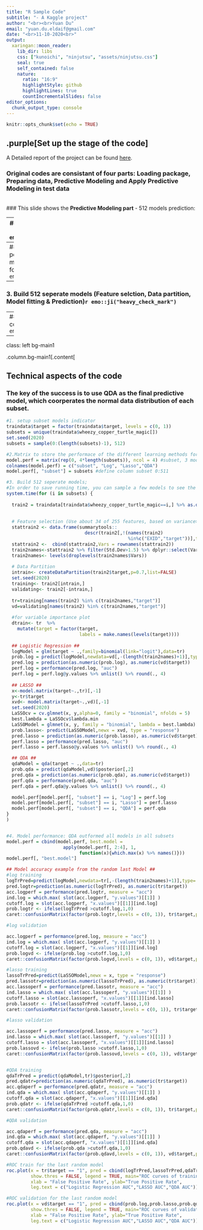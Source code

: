 ```yaml
---
title: "R Sample Code"
subtitle: "- A Kaggle project"
author: "<br><br>Yuan Du"
email: "yuan.du.eldaif@gmail.com"
date: "<br>11-10-2020<br>"
output:
  xaringan::moon_reader:
    lib_dir: libs
    css: ["kunoichi", "ninjutsu", "assets/ninjutsu.css"]
    seal: true 
    self_contained: false
    nature:
      ratio: "16:9"
      highlightStyle: github
      highlightLines: true
      countIncrementalSlides: false
editor_options: 
  chunk_output_type: console
---
```


```r
knitr::opts_chunk$set(echo = TRUE)
```

## .purple[Set up the stage of the code]
A Detailed report of the project can be found [here](https://yuan-du.com/files/ExamReport.pdf).

### Original codes are consistant of four parts: **Loading  package, Preparing data, Predictive Modeling and Apply Predictive Modeling in test data**
<br>
### This slide shows the **Predictive Modeling part** - 512 models prediction:

--
### 1. Setup subset models indicator `r emo::ji("heavy_check_mark")`

--
### 2. Matrix to store the performance of the different machine learning methods for each subset `r emo::ji("heavy_check_mark")`

--
### 3. Build 512 seperate models (Feature selction, Data partition, Model fitting & Prediction)`r emo::ji("heavy_check_mark")`

--
### 4. Model performance comparison `r emo::ji("heavy_check_mark")`

---
class: left bg-main1

.column.bg-main1[.content[

## Technical aspects of the code

### The key of the success is to use QDA as the final predictive model, which coorperates the normal data distribution of each subset.

```r
#1. setup subset models indicator
traindata$target = factor(traindata$target, levels = c(0, 1)) 
subsets = unique(traindata$wheezy_copper_turtle_magic[])
set.seed(2020)
subsets = sample(0:(length(subsets)-1), 512)

#2.Matrix to store the performace of the different learning methods for each subset
model.perf = matrix(rep(0, 4*length(subsets)), ncol = 4) #subset, 3 models
colnames(model.perf) = c("subset", "Log", "Lasso","QDA")
model.perf[, "subset"] = subsets #define column subset 0:511

#3. Build 512 seperate models; 
#In order to save running time, you can sample a few models to see the performance. 
system.time(for (i in subsets) {
  
  train2 = traindata[traindata$wheezy_copper_turtle_magic==i,] %>% as.data.frame(.)
 
  
  # Feature selection (Use about 34 of 255 features, based on variance>1.5)
  stattrain2 <- data.frame(summarytools::
                             descr(train2[,!(names(train2)
                                             %in%c("EXID","target"))],transpose = TRUE)) 
  stattrain2 <-  cbind(stattrain2,Vars = rownames(stattrain2))
  train2names<-stattrain2 %>% filter(Std.Dev>1.5) %>% dplyr::select(Vars)
  train2names<- levels(droplevels(train2names$Vars))
  
  # Data Partition
  intrain<- createDataPartition(train2$target,p=0.7,list=FALSE)
  set.seed(2020)
  training<- train2[intrain,]
  validating<- train2[-intrain,]
  
  tr=training[names(train2) %in% c(train2names,"target")]
  vd=validating[names(train2) %in% c(train2names,"target")]
  
  #for variable importance plot
  dtrain<- tr  %>%
    mutate(target = factor(target,
                           labels = make.names(levels(target))))
  
  ## Logistic Regression ##
  logModel = glm(target ~ .,family=binomial(link="logit"),data=tr)  
  prob.log = predict(logModel,newdata=vd[,-(length(train2names)+1)],type='response')
  pred.log = prediction(as.numeric(prob.log), as.numeric(vd$target))
  perf.log = performance(pred.log, "auc")
  perf.log = perf.log@y.values %>% unlist() %>% round(., 4)
  
  ## LASSO ##
  x<-model.matrix(target~.,tr)[,-1] 
  y<-tr$target
  xvd<- model.matrix(target~.,vd)[,-1] 
  set.seed(2020)
  LaSSOcv = cv.glmnet(x, y,alpha=0, family = "binomial", nfolds = 5)
  best.lambda = LaSSOcv$lambda.min
  LaSSOModel = glmnet(x, y, family = "binomial", lambda = best.lambda)
  prob.lasso<- predict(LaSSOModel,newx = xvd, type = "response")
  pred.lasso = prediction(as.numeric(prob.lasso), as.numeric(vd$target))
  perf.lasso = performance(pred.lasso, "auc")
  perf.lasso = perf.lasso@y.values %>% unlist() %>% round(., 4)

  ## QDA ##
  qdaModel = qda(target ~ .,data=tr)
  prob.qda = predict(qdaModel,vd)$posterior[,2]
  pred.qda = prediction(as.numeric(prob.qda), as.numeric(vd$target))
  perf.qda = performance(pred.qda, "auc")
  perf.qda = perf.qda@y.values %>% unlist() %>% round(., 4)

  model.perf[model.perf[, "subset"] == i, "Log"] = perf.log
  model.perf[model.perf[, "subset"] == i, "Lasso"] = perf.lasso
  model.perf[model.perf[, "subset"] == i, "QDA"] = perf.qda
}
)


#4. Model performance: QDA outformed all models in all subsets
model.perf = cbind(model.perf, best.model = 
                     apply(model.perf[, 2:4], 1, 
                           function(x){which.max(x) %>% names()}))
model.perf[, "best.model"]

## Model accuracy example from the random last Model ##
#log training 
logTrPred=predict(logModel,newdata=tr[,-(length(train2names)+1)],type='response')
pred.logtr=prediction(as.numeric(logTrPred), as.numeric(tr$target))
acc.logperf = performance(pred.logtr, measure = "acc")
ind.log = which.max( slot(acc.logperf, "y.values")[[1]] )
cutoff.log = slot(acc.logperf, "x.values")[[1]][ind.log]
prob.logtr <- ifelse(logTrPred >cutoff.log,1,0)
caret::confusionMatrix(factor(prob.logtr,levels = c(0, 1)), tr$target,positive="1")

#log validation

acc.logperf = performance(pred.log, measure = "acc")
ind.log = which.max( slot(acc.logperf, "y.values")[[1]] )
cutoff.log = slot(acc.logperf, "x.values")[[1]][ind.log]
prob.logvd <- ifelse(prob.log >cutoff.log,1,0)
caret::confusionMatrix(factor(prob.logvd,levels = c(0, 1)), vd$target,positive="1")

#lasso training
lassoTrPred=predict(LaSSOModel,newx = x, type = "response")
pred.lassotr=prediction(as.numeric(lassoTrPred), as.numeric(tr$target))
acc.lassoperf = performance(pred.lassotr, measure = "acc")
ind.lasso = which.max( slot(acc.lassoperf, "y.values")[[1]] )
cutoff.lasso = slot(acc.lassoperf, "x.values")[[1]][ind.lasso]
prob.lassotr <- ifelse(lassoTrPred >cutoff.lasso,1,0)
caret::confusionMatrix(factor(prob.lassotr,levels = c(0, 1)), tr$target,positive="1")

#lasso validation

acc.lassoperf = performance(pred.lasso, measure = "acc")
ind.lasso = which.max( slot(acc.lassoperf, "y.values")[[1]] )
cutoff.lasso = slot(acc.lassoperf, "x.values")[[1]][ind.lasso]
prob.lassovd <- ifelse(prob.lasso >cutoff.lasso,1,0)
caret::confusionMatrix(factor(prob.lassovd,levels = c(0, 1)), vd$target,positive="1")


#QDA training
qdaTrPred = predict(qdaModel,tr)$posterior[,2]
pred.qdatr=prediction(as.numeric(qdaTrPred), as.numeric(tr$target))
acc.qdaperf = performance(pred.qdatr, measure = "acc")
ind.qda = which.max( slot(acc.qdaperf, "y.values")[[1]] )
cutoff.qda = slot(acc.qdaperf, "x.values")[[1]][ind.qda]
prob.qdatr <- ifelse(qdaTrPred >cutoff.qda,1,0)
caret::confusionMatrix(factor(prob.qdatr,levels = c(0, 1)), tr$target,positive="1")

#QDA validation

acc.qdaperf = performance(pred.qda, measure = "acc")
ind.qda = which.max( slot(acc.qdaperf, "y.values")[[1]] )
cutoff.qda = slot(acc.qdaperf, "x.values")[[1]][ind.qda]
prob.qdavd <- ifelse(prob.qda >cutoff.qda,1,0)
caret::confusionMatrix(factor(prob.qdavd,levels = c(0, 1)), vd$target,positive="1")

#ROC train for the last random model
roc.plot(x = tr$target == "1", pred = cbind(logTrPred,lassoTrPred,qdaTrPred),
         show.thres = FALSE, legend = TRUE, main="ROC curves of training Data",
         xlab = "False Positive Rate", ylab="True Positive Rate",
         leg.text = c("Logistic Regression AUC","LASSO AUC","QDA AUC"))$roc.vol

#ROC validation for the last random model
roc.plot(x = vd$target == "1", pred = cbind(prob.log,prob.lasso,prob.qda),
         show.thres = FALSE, legend = TRUE, main="ROC curves of validation Data",
         xlab = "False Positive Rate", ylab="True Positive Rate",
         leg.text = c("Logistic Regression AUC","LASSO AUC","QDA AUC"))$roc.vol
```








